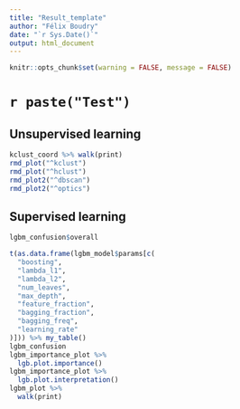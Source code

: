 ```yaml
---
title: "Result_template"
author: "Félix Boudry"
date: "`r Sys.Date()`"
output: html_document
---
```


```r
knitr::opts_chunk$set(warning = FALSE, message = FALSE)
```

# `r paste("Test")`

## Unsupervised learning

```r

kclust_coord %>% walk(print)
rmd_plot("^kclust")
rmd_plot("^hclust")
rmd_plot2("^dbscan")
rmd_plot2("^optics")
```

## Supervised learning

```r
lgbm_confusion$overall

t(as.data.frame(lgbm_model$params[c(
  "boosting",
  "lambda_l1",
  "lambda_l2",
  "num_leaves",
  "max_depth",
  "feature_fraction",
  "bagging_fraction",
  "bagging_freq",
  "learning_rate"
)])) %>% my_table()
lgbm_confusion
lgbm_importance_plot %>%
  lgb.plot.importance()
lgbm_importance_plot %>%
  lgb.plot.interpretation()
lgbm_plot %>%
  walk(print)
```
